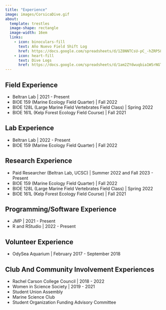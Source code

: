 ```yaml
---
title: "Experience"
image: images/CorsicaDive.gif
about:
  template: trestles
  image-shape: rectangle
  image-width: 16em
  links:
    - icon: binoculars-fill
      text: Año Nuevo Field Shift Log
      href: https://docs.google.com/spreadsheets/d/1Z8NNTCsU-pC_-hZRP58IjCPakXqGYqCilTzT7ElOSY0/edit?usp=sharing
    - icon: heart-fill
      text: Dive Logs
      href: https://docs.google.com/spreadsheets/d/1am2ZYdwuqbia1WSrNGTGrN0-Y7QvbnOxJkqGr6XmZmg/edit?usp=sharing
---
```


## **Field Experience**

- Beltran Lab | 2021 - Present
- BIOE 159 (Marine Ecology Field Quarter) | Fall 2022
- BIOE 128L (Large Marine Field Vertebrates Field Class) | Spring 2022
- BIOE 161L (Kelp Forest Ecology Field Course) | Fall 2021

## **Lab Experience**

- Beltran Lab | 2022 - Present
- BIOE 159 (Marine Ecology Field Quarter) | Fall 2022

## **Research Experience**

- Paid Researcher (Beltran Lab, UCSC) | Summer 2022 and Fall 2023 - Present
- BIOE 159 (Marine Ecology Field Quarter) | Fall 2022
- BIOE 128L (Large Marine Field Vertebrates Field Class) | Spring 2022
- BIOE 161L (Kelp Forest Ecology Field Course) | Fall 2021
    
## **Programming/Software Experience**

- JMP | 2021 - Present
- R and RStudio | 2022 - Present
    
## **Volunteer Experience**

- OdySea Aquarium | February 2017 - September 2018

## **Club And Community Involvement Experiences**

- Rachel Carson College Council | 2018 - 2022
- Women in Science Society | 2019 - 2021
- Student Union Assembly
- Marine Science Club
- Student Organization Funding Advisory Committee